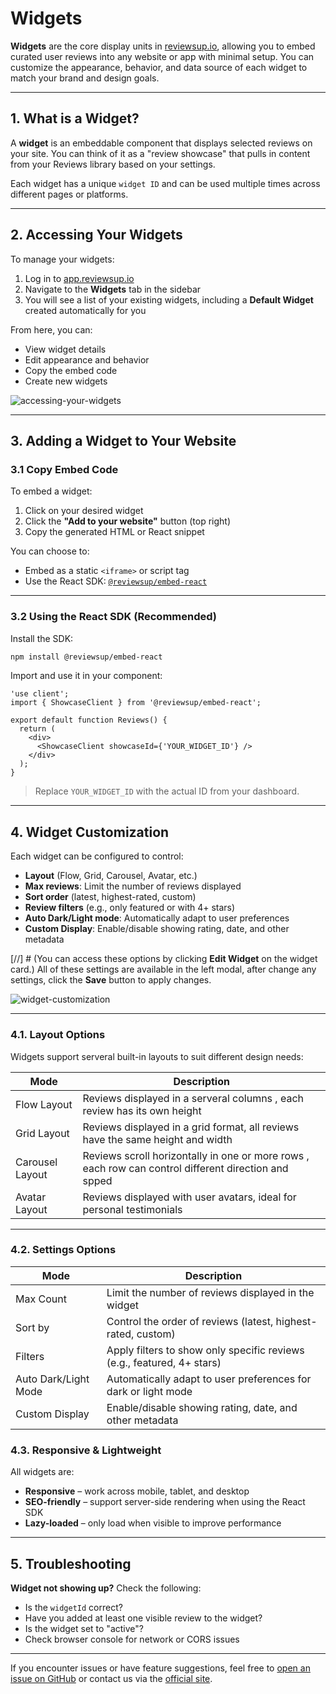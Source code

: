 # Widgets

**Widgets** are the core display units in [reviewsup.io](https://reviewsup.io), allowing you to embed curated user reviews into any website or app with minimal setup.
You can customize the appearance, behavior, and data source of each widget to match your brand and design goals.

---

## 1. What is a Widget?

A **widget** is an embeddable component that displays selected reviews on your site. You can think of it as a "review showcase" that pulls in content from your Reviews library based on your settings.

Each widget has a unique `widget ID` and can be used multiple times across different pages or platforms.

---

## 2. Accessing Your Widgets

To manage your widgets:

1. Log in to [app.reviewsup.io](https://app.reviewsup.io)
2. Navigate to the **Widgets** tab in the sidebar
3. You will see a list of your existing widgets, including a **Default Widget** created automatically for you

From here, you can:

* View widget details
* Edit appearance and behavior
* Copy the embed code
* Create new widgets

![accessing-your-widgets](/img_5.png)

---

## 3. Adding a Widget to Your Website

### 3.1 Copy Embed Code

To embed a widget:

1. Click on your desired widget
2. Click the **"Add to your website"** button (top right)
3. Copy the generated HTML or React snippet

You can choose to:

* Embed as a static `<iframe>` or script tag
* Use the React SDK: [`@reviewsup/embed-react`](https://www.npmjs.com/package/@reviewsup/embed-react)

---

### 3.2 Using the React SDK (Recommended)

Install the SDK:

```bash
npm install @reviewsup/embed-react
```

Import and use it in your component:

```tsx
'use client';
import { ShowcaseClient } from '@reviewsup/embed-react';

export default function Reviews() {
  return (
    <div>
      <ShowcaseClient showcaseId={'YOUR_WIDGET_ID'} />
    </div>
  );
}
```

> Replace `YOUR_WIDGET_ID` with the actual ID from your dashboard.

---

## 4. Widget Customization

Each widget can be configured to control:

* **Layout** (Flow, Grid, Carousel, Avatar, etc.)
* **Max reviews**: Limit the number of reviews displayed
* **Sort order** (latest, highest-rated, custom)
* **Review filters** (e.g., only featured or with 4+ stars)
* **Auto Dark/Light mode**: Automatically adapt to user preferences
* **Custom Display**: Enable/disable showing rating, date, and other metadata

[//]  # (You can access these options by clicking **Edit Widget** on the widget card.)
All of these settings are available in the left modal, after change any settings, click the **Save** button to apply changes.

![widget-customization](/img_6.png)

---

### 4.1. Layout Options

Widgets support serveral built-in layouts to suit different design needs:

| Mode        | Description                             |
| ----------- | --------------------------------------- |
| Flow Layout | Reviews displayed in a serveral columns , each review has its own height |
| Grid Layout  | Reviews displayed in a grid format, all reviews have the same height and width |
| Carousel   Layout | Reviews scroll horizontally in one or more rows , each row can control different direction and spped |
| Avatar Layout | Reviews displayed with user avatars, ideal for personal testimonials |

---

### 4.2. Settings Options

| Mode        | Description                             |
| ----------- | --------------------------------------- |
| Max Count | Limit the number of reviews displayed in the widget |
| Sort by | Control the order of reviews (latest, highest-rated, custom) |
| Filters | Apply filters to show only specific reviews (e.g., featured, 4+ stars) |
| Auto Dark/Light Mode | Automatically adapt to user preferences for dark or light mode |
| Custom Display | Enable/disable showing rating, date, and other metadata |


### 4.3. Responsive & Lightweight

All widgets are:

* **Responsive** – work across mobile, tablet, and desktop
* **SEO-friendly** – support server-side rendering when using the React SDK
* **Lazy-loaded** – only load when visible to improve performance

---

## 5. Troubleshooting

**Widget not showing up?** Check the following:

* Is the `widgetId` correct?
* Have you added at least one visible review to the widget?
* Is the widget set to "active"?
* Check browser console for network or CORS issues

---

If you encounter issues or have feature suggestions, feel free to [open an issue on GitHub](https://github.com/allenyan513/reviewsup-embed-example/issues) or contact us via the [official site](https://app.reviewsup.io).
